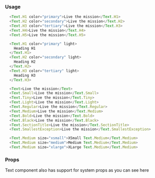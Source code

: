 
### Usage

```javascript type=expo
  <Text.H1 color="primary">Live the mission</Text.H1>
  <Text.H2 color="secondary">Live the mission</Text.H2>
  <Text.H3 color="tertiary">Live the mission</Text.H3>
  <Text.H4>Live the mission</Text.H4>
  <Text.H5>Live the mission</Text.H5>

  <Text.H1 color="primary" light>
    Heading H1
  </Text.H1>
  <Text.H2 color="secondary" light>
    Heading H2
  </Text.H2>
  <Text.H3 color="tertiary" light>
    Heading H3
  </Text.H3>

  <Text>Live the mission</Text>
  <Text.Small>Live the mission</Text.Small>
  <Text.Tiny>Live the mission</Text.Tiny>
  <Text.Light>Live the mission</Text.Light>
  <Text.Regular>Live the mission</Text.Regular>
  <Text.Medium>Live the mission</Text.Medium>
  <Text.Bold>Live the mission</Text.Bold>
  <Text.Black>Live the mission</Text.Black>
  <Text.SectionTitle>Live the mission</Text.SectionTitle>
  <Text.SmallestException>Live the mission</Text.SmallestException>

  <Text.Medium size="xsmall">XSmall Text.Medium</Text.Medium>
  <Text.Medium size="medium">Medium Text.Medium</Text.Medium>
  <Text.Medium size="xlarge">XLarge Text.Medium</Text.Medium>
```

### Props

Text component also has support for system props as you can see <GatsbyLink to="/system/getting-started">here</GatsbyLink>

<PropsTable component="Text" platform="native" />
